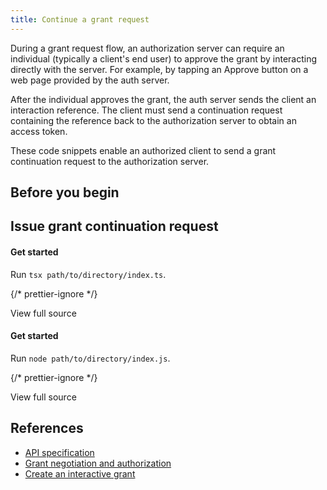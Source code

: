 ```yaml
---
title: Continue a grant request
---
```



During a grant request flow, an authorization server can require an individual (typically a client's end user) to approve the grant by interacting directly with the server. For example, by tapping an Approve button on a web page provided by the auth server.

After the individual approves the grant, the auth server sends the client an interaction reference. The client must send a continuation request containing the reference back to the authorization server to obtain an access token.

These code snippets enable an authorized client to send a grant continuation request to the authorization server.

## Before you begin

<Begin />

## Issue grant continuation request

<Tabs>
<TabItem label='TypeScript'>
<Ts />

#### Get started

<ChunkedSnippet
  source='https://raw.githubusercontent.com/interledger/open-payments-snippets/main/grant/grant-continuation.ts'
  chunk='1'
/>

<ChunkedSnippet
  source='https://raw.githubusercontent.com/interledger/open-payments-snippets/main/grant/grant-continuation.ts'
  chunk='2'
/>

<ChunkedSnippet
  source='https://raw.githubusercontent.com/interledger/open-payments-snippets/main/grant/grant-continuation.ts'
  chunk='3'
/>

<ChunkedSnippet
  source='https://raw.githubusercontent.com/interledger/open-payments-snippets/main/grant/grant-continuation.ts'
  chunk='4'
/>

<ChunkedSnippet
  source='https://raw.githubusercontent.com/interledger/open-payments-snippets/main/grant/grant-continuation.ts'
  chunk='5'
/>

Run `tsx path/to/directory/index.ts`.

{/* prettier-ignore */}
<p>
  <LinkOut href='https://github.com/interledger/open-payments-snippets/blob/main/grant/grant-continuation.ts'>View full source</LinkOut>
</p>

</TabItem>

<TabItem label='JavaScript'>
<Js />

#### Get started

<ChunkedSnippet
  source='https://raw.githubusercontent.com/interledger/open-payments-snippets/main/grant/grant-continuation.ts'
  chunk='1'
/>

<ChunkedSnippet
  source='https://raw.githubusercontent.com/interledger/open-payments-snippets/main/grant/grant-continuation.ts'
  chunk='2'
/>

<ChunkedSnippet
  source='https://raw.githubusercontent.com/interledger/open-payments-snippets/main/grant/grant-continuation.ts'
  chunk='3'
/>

<ChunkedSnippet
  source='https://raw.githubusercontent.com/interledger/open-payments-snippets/main/grant/grant-continuation.ts'
  chunk='4'
/>

<ChunkedSnippet
  source='https://raw.githubusercontent.com/interledger/open-payments-snippets/main/grant/grant-continuation.ts'
  chunk='5'
/>

Run `node path/to/directory/index.js`.

{/* prettier-ignore */}
<p>
  <LinkOut href='https://github.com/interledger/open-payments-snippets/blob/main/grant/grant-continuation.js'>View full source</LinkOut>
</p>

</TabItem>
</Tabs>

## References

- [API specification](/apis/auth-server/operations/post-continue)
- [Grant negotiation and authorization](/introduction/grants)
- [Create an interactive grant](/guides/create-interactive-grant)
